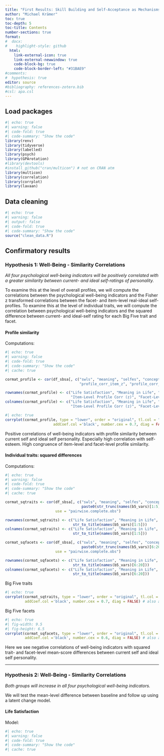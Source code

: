 ```yaml
---
title: "First Results: Skill Building and Self-Acceptance as Mechanisms of Positive Personality Change"
author: "Michael Krämer"
toc: true
toc-depth: 5
toc-title: Contents
number-sections: true
format:
#  docx:
#    highlight-style: github
  html:
    link-external-icon: true
    link-external-newwindow: true
    code-block-bg: true
    code-block-border-left: "#31BAE9"
#comments:
#  hypothesis: true
editor: source
#bibliography: references-zotero.bib
#csl: apa.csl
---
```

<!--
You can find the preregistration [here](https://osf.io/4syhg).
-->

## Load packages

```r
#| echo: true
#| warning: false
#| code-fold: true
#| code-summary: "Show the code"
library(renv)
library(tidyverse)
library(labelled)
library(psych)
library(GPArotation)
#library(devtools)
#install_github("cran/multicon") # not on CRAN atm
library(multicon)
library(correlation)
library(corrplot)
library(lavaan)
```

## Data cleaning

```r
#| echo: true
#| warning: false
#| output: false
#| code-fold: true
#| code-summary: "Show the code"
source("clean_data.R")
```

## Confirmatory results

### Hypothesis 1: Well-Being - Similarity Correlations {#hyp1}

*All four psychological well-being indicators will be positively correlated with a greater similarity between current- and ideal self-ratings of personality.* 

To examine this at the level of overall profiles, we will compute the correlations between the psychological well-being indicators and the Fisher z transformed correlations between the facet- and item-level real-ideal self-profiles. To examine this at the level of individual traits, we will compute the correlation between psychological well-being indicators and the squared difference between current- and ideal-self rating for each Big Five trait and facet. 

#### Profile similarity

Computations:
```r
#| echo: true
#| warning: false
#| code-fold: true
#| code-summary: "Show the code"
#| cache: true

cormat_profile <- cor(df_sbsa[, c("swls", "meaning", "selfes", "concept",
                                  "profile_corr_item_z", "profile_corr_facet_z")], use = "pairwise.complete.obs")

rownames(cormat_profile) <- c("Life Satisfaction", "Meaning in Life", "Self-Esteem" , "Self Concept Clarity", 
                              "Item-Level Profile Corr (z)", "Facet-Level Profile Corr (z)")
colnames(cormat_profile) <- c("Life Satisfaction", "Meaning in Life", "Self-Esteem" , "Self Concept Clarity", 
                              "Item-Level Profile Corr (z)", "Facet-Level Profile Corr (z)")

```

```r
#| echo: true
corrplot(cormat_profile, type = "lower", order = "original", tl.col = "black", tl.srt = 10,
                      addCoef.col ='black', number.cex = 0.7, diag = FALSE) # also add numbers
```

::: {.callout-note appearance="minimal"}
Positive correlations of well-being indicators with profile similarity between current self and ideal self personality. Especially high correlation with self-esteem. High congruence of item-level and facet-level profile similarity.
:::

#### Individual traits: squared differences

Computations:
```r
#| echo: true
#| warning: false
#| code-fold: true
#| code-summary: "Show the code"
#| cache: true

cormat_sqtraits <- cor(df_sbsa[, c("swls", "meaning", "selfes", "concept",
                                   paste0(str_trunc(names(b5_vars)[1:5], 5, ellipsis = ""), "_sqdiff"))], 
                       use = "pairwise.complete.obs")

rownames(cormat_sqtraits) <- c("Life Satisfaction", "Meaning in Life", "Self-Esteem" , "Self Concept Clarity", 
                               str_to_title(names(b5_vars)[1:5]))
colnames(cormat_sqtraits) <- c("Life Satisfaction", "Meaning in Life", "Self-Esteem" , "Self Concept Clarity", 
                               str_to_title(names(b5_vars)[1:5]))

cormat_sqfacets <- cor(df_sbsa[, c("swls", "meaning", "selfes", "concept",
                                   paste0(str_trunc(names(b5_vars)[6:20], 5, ellipsis = ""), "_sqdiff"))], 
                       use = "pairwise.complete.obs")

rownames(cormat_sqfacets) <- c("Life Satisfaction", "Meaning in Life", "Self-Esteem" , "Self Concept Clarity", 
                               str_to_title(names(b5_vars)[6:20]))
colnames(cormat_sqfacets) <- c("Life Satisfaction", "Meaning in Life", "Self-Esteem" , "Self Concept Clarity", 
                               str_to_title(names(b5_vars)[6:20]))
```

Big Five traits
```r
#| echo: true
corrplot(cormat_sqtraits, type = "lower", order = "original", tl.col = "black", tl.srt = 10,
         addCoef.col ='black', number.cex = 0.7, diag = FALSE) # also add numbers
```

Big Five facets
```r
#| echo: true
#| fig-width: 9.5
#| fig-height: 6.5
corrplot(cormat_sqfacets, type = "lower", order = "original", tl.col = "black", tl.srt = 10,
         addCoef.col ='black', number.cex = 0.6, diag = FALSE) # also add numbers
```

::: {.callout-note appearance="minimal"}
Here we see negative correlations of well-being indicators with squared trait- and facet-level mean-score differences between current self and ideal self personality.
:::

------------------------------------------------------------------------

### Hypothesis 2: Well-Being - Similarity Correlations {#hyp1}

*Both groups will increase in all four psychological well-being indicators.* 

We will test the mean-level difference between baseline and follow up using a latent change model.

#### Life Satisfaction

Model:
```r
#| echo: true
#| warning: false
#| code-fold: true
#| code-summary: "Show the code"
#| cache: true


```



<!--
## References

::: {#refs}
:::
-->